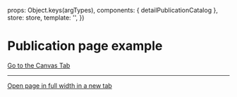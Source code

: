 
<Meta of={DetailPublicationCatalogStories} />

  props: Object.keys(argTypes),
  components: { detailPublicationCatalog },
  store: store,
  template: '<detailPublicationCatalog />',
})

# Publication page example

<a href="?path=/story/pages-publication-katalog--example">
  Go to the Canvas Tab
</a>

***

<a href="?id=pages-publication-katalog--example" target="_blank">
  Open page in full width in a new tab
</a>

<Canvas>
  <Story of={DetailPublicationCatalogStories.Example} />
</Canvas>
